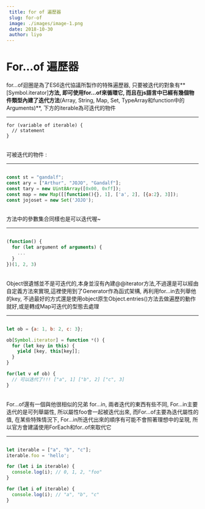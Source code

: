 ```yaml
---
 title: for of 遍歷器
 slug: for-of
 image: ./images/image-1.png
 date: 2018-10-30
 author: liyo
---
```


# For…of 遍歷器

for…of迴圈是為了ES6迭代協議所製作的特殊遍歷器, 只要被迭代的對象有**[Symbol.iterator]**方法, 即可使用for…of來循環它, 而且在js語言中已經有幾個物件類型內建了迭代方法**(Array, String, Map, Set, TypeArray和function中的Arguments)**, 下方的iterable為可迭代的物件

---
<div className="code">

  ``` 
  for (variable of iterable) {
    // statement
  } 
  ```

</div>
<br />
可被迭代的物件 :

---

<div className="code">

  ```javascript

  const st = "gandalf";
  const ary = ["Arthur", "JOJO", "Gandalf"];
  const tary = new Uint8Array([0x00, 0xff]);
  const map = new Map([[function(){}, 1], ['a', 2], [{a:2}, 3]]);
  const jojoset = new Set('JOJO');

  ```

</div>
<br />
方法中的參數集合同樣也是可以迭代喔~

---
<div className="code">

  ```javascript

  (function() {
    for (let argument of arguments) {
      ...
    }
  })(1, 2, 3)

  ```

</div>
<br />
Object很遺憾並不是可迭代的,本身並沒有內建@@iterator方法,不過還是可以經由自定義方法來實現,這裡使用到了Generator作為函式架構, 再利用for…in去列舉他的key, 不過最好的方式還是使用object原生Object.entries()方法去做遍歷的動作就好,或是轉成Map可迭代的型態去處理


---

<div className="code">

  ```javascript

  let ob = {a: 1, b: 2, c: 3};

  ob[Symbol.iterator] = function *() {
    for (let key in this) {
      yield [key, this[key]];
    }
  }

  for(let v of ob) {
    // 可以迭代了!!! ["a", 1] ["b", 2] ["c", 3]
  }

  ```

</div>
<br />
For…of還有一個與他很相似的兄弟 for…in, 兩者迭代的東西有些不同, For…in主要迭代的是可列舉屬性, 所以屬性foo會一起被迭代出來, 而For...of主要為迭代屬性的值, 在某些特殊情況下, For…in所迭代出來的順序有可能不會照著理想中的呈現, 所以官方會建議使用ForEach和for..of來取代它

---

<div className="code">

  ```javascript

  let iterable = ["a", "b", "c"];
  iterable.foo = 'hello';

  for (let i in iterable) {
    console.log(i); // 0, 1, 2, "foo"
  }

  for (let i of iterable) {
    console.log(i); // "a", "b", "c"
  }

  ```

</div>
